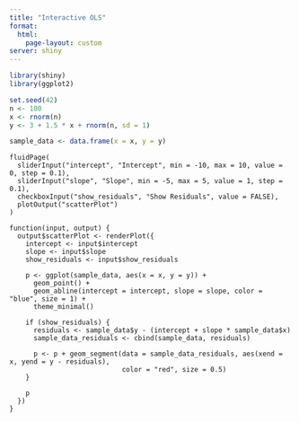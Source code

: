 ```yaml
---
title: "Interactive OLS"
format: 
  html:
    page-layout: custom
server: shiny
---
```


```r
library(shiny)
library(ggplot2)

set.seed(42)
n <- 100
x <- rnorm(n)
y <- 3 + 1.5 * x + rnorm(n, sd = 1)

sample_data <- data.frame(x = x, y = y)
```

```shiny
fluidPage(
  sliderInput("intercept", "Intercept", min = -10, max = 10, value = 0, step = 0.1),
  sliderInput("slope", "Slope", min = -5, max = 5, value = 1, step = 0.1),
  checkboxInput("show_residuals", "Show Residuals", value = FALSE),
  plotOutput("scatterPlot")
)
```

```shiny
function(input, output) {
  output$scatterPlot <- renderPlot({
    intercept <- input$intercept
    slope <- input$slope
    show_residuals <- input$show_residuals
    
    p <- ggplot(sample_data, aes(x = x, y = y)) +
      geom_point() +
      geom_abline(intercept = intercept, slope = slope, color = "blue", size = 1) +
      theme_minimal()
    
    if (show_residuals) {
      residuals <- sample_data$y - (intercept + slope * sample_data$x)
      sample_data_residuals <- cbind(sample_data, residuals)
      
      p <- p + geom_segment(data = sample_data_residuals, aes(xend = x, yend = y - residuals),
                            color = "red", size = 0.5)
    }
    
    p
  })
}
```
